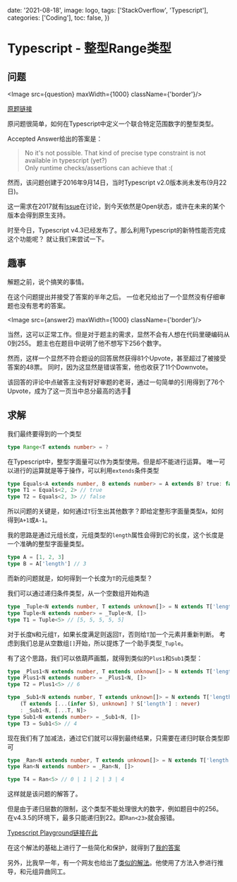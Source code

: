 
  date: '2021-08-18',
  image: logo,
  tags: ['StackOverflow', 'Typescript'],
  categories: ['Coding'],
  toc: false,
})

# Typescript - 整型Range类型

## 问题

<Image src={question} maxWidth={1000} className={'border'}/>

[原题链接][question]

原问题很简单，如何在Typescript中定义一个联合特定范围数字的整型类型。

Accepted Answer给出的答案是：

> No it's not possible. That kind of precise type constraint is not available in typescript (yet?) <br/>
> Only runtime checks/assertions can achieve that :(

然而，该问题创建于2016年9月14日，当时Typescript v2.0版本尚未发布(9月22日)。

这一需求在2017就有[Issue][Github Issue]在讨论，到今天依然是Open状态，或许在未来的某个版本会得到原生支持。

时至今日，Typescript v4.3已经发布了。那么利用Typescript的新特性能否完成这个功能呢？
就让我们来尝试一下。

## 趣事

解题之前，说个搞笑的事情。

在这个问题提出并接受了答案的半年之后。
一位老兄给出了一个显然没有仔细审题也没有思考的答案。

<Image src={answer2} maxWidth={1000} className={'border'}/>

当然，这可以正常工作。但是对于题主的需求，显然不会有人想在代码里硬编码从0到255。
题主也在题目中说明了他不想写下256个数字。

然而，这样一个显然不符合题设的回答居然获得81个Upvote，甚至超过了被接受答案的48票。
同时，因为这显然是错误答案，他也收获了11个Downvote。

该回答的评论中点破答主没有好好审题的老哥，通过一句简单的引用得到了76个Upvote，成为了这一页当中总分最高的选手🤣

## 求解

我们最终要得到的一个类型

```typescript
type Range<T extends number> = ?
```

在Typescript中，整型字面量可以作为类型使用。但是却不能进行运算。
唯一可以进行的运算就是等于操作，可以利用`extends`条件类型

```typescript
type Equals<A extends number, B extends number> = A extends B? true: false
type T1 = Equals<2, 2> // true
type T2 = Equals<2, 3> // false
```

所以问题的关键是，如何通过`T`衍生出其他数字？即给定整形字面量类型`A`，如何得到`A+1`或`A-1`。

我的思路是通过元组长度，元组类型的`length`属性会得到它的长度，这个长度是一个准确的整型字面量类型。

```typescript
type A = [1, 2, 3]
type B = A['length'] // 3
```

而新的问题就是，如何得到一个长度为`T`的元组类型？

我们可以通过递归条件类型，从一个空数组开始构造

```typescript
type _Tuple<N extends number, T extends unknown[]> = N extends T['length'] ? T : _Tuple<N, [...T, N]>
type Tuple<N extends number> = _Tuple<N, []>
type T1 = Tuple<5> // [5, 5, 5, 5, 5]
```

对于长度`N`和元组`T`，如果长度满足则返回`T`，否则给`T`加一个元素并重新判断。
考虑到我们总是从空数组`[]`开始，所以提炼了一个助手类型`_Tuple`。

有了这个思路，我们可以依葫芦画瓢，就得到类似的`Plus1`和`Sub1`类型：

```typescript
type _Plus1<N extends number, T extends unknown[]> = N extends T['length'] ? [...T, N]['length'] : _Plus1<N, [...T, N]>
type Plus1<N extends number> = _Plus1<N, []>
type T2 = Plus1<5> // 6

type _Sub1<N extends number, T extends unknown[]> = N extends T['length'] ?
    (T extends [...(infer S), unknown] ? S['length'] : never)
    : _Sub1<N, [...T, N]>
type Sub1<N extends number> = _Sub1<N, []>
type T3 = Sub1<5> // 4
```

现在我们有了加减法，通过它们就可以得到最终结果，只需要在递归时联合类型即可

```typescript
type _Ran<N extends number, T extends unknown[]> = N extends T['length'] ? never : T['length'] | _Ran<N, [...T, N]>
type Ran<N extends number> = _Ran<N, []>

type T4 = Ran<5> // 0 | 1 | 2 | 3 | 4
```

这样就是该问题的解答了。

但是由于递归层数的限制，这个类型不能处理很大的数字，例如题目中的256。
在v4.3.5的环境下，最多只能递归到22。即`Ran<23>`就会报错。

[Typescript Playground链接在此][playground]

在这个解法的基础上进行了一些简化和保护，就得到了[我的答案][my]

另外，比我早一年，有一个网友也给出了[类似的解法][another]。他使用了方法入参进行推导，和元组异曲同工。

[question]: https://stackoverflow.com/questions/39494689
[Github Issue]:  https://github.com/Microsoft/TypeScript/issues/15480
[playground]: https://www.typescriptlang.org/play?jsx=0&allowSyntheticDefaultImports=true&ts=4.3.5#code/C4TwDgpgBA+gKgVzAGwgHgHJQgD2BAOwBMBnKAhAWwCMIAnAGijmz0NKgQIGsCB7AO4EA2gF0AfFAC8ULLnzEycYQHJUBAObAAFitFQA-MygAuWIhToMTYQDp7cJhgkAoUJGZJUmVgo4UaekkZeC8rG1d3aDgARmlPSzQAVkkAelSoYSSmbKhc-NEXN3BoGAAFZAQSGJ95djIA2kZjOsVOHn4hMWDZX3rmVXUtXX0jOwcnUUHCYb1TWAqqmutM+1tHWUiSqEXq2rY2xqD48sq9le6iqOYAJnjdmpSodKgANivtmABlBGplvsOVCaTBYrQ4XF4ghEEnicgOHGUahmOjmBhcUAxUAAFKD4WRxrYsQBLAgAM3oUC+AEomBDOgRRpTppoUfozAQIAA3ehU9GYszfX7LGxrDbOcTFDw-P77PwNIHHELS4WZVyS6IAZniyuSaQyABYPh4YAAlACGBFl-SOzVxcvakK6MJkcPtiKGrMM5C5FLM7uRIygAB9YObLRdRZMJdcw1bAYE6D1TRbMBEJermPr4rGni8AAzBqBxEN3ENakOGjNwJLZlM3G7R7ZwV61y03DXiIA
[my]: https://stackoverflow.com/a/63918062/7803527
[another]: https://stackoverflow.com/a/63918062/7803527
